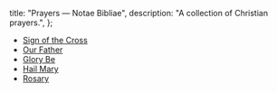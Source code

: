   title: "Prayers — Notae Bibliae",
  description: "A collection of Christian prayers.",
};

<Initial text="Prayers" />

* [Sign of the Cross](/liturgy/prayers/sign-of-the-cross)
* [Our Father](/liturgy/prayers/our-father)
* [Glory Be](/liturgy/prayers/glory-be)
* [Hail Mary](/liturgy/prayers/hail-mary)
* [Rosary](/liturgy/prayers/rosary)
